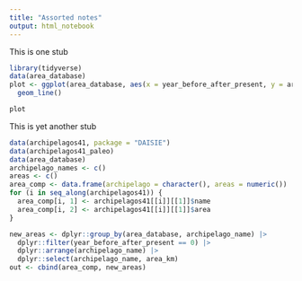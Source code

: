 ```yaml
---
title: "Assorted notes"
output: html_notebook
---
```


This is one stub
```r
library(tidyverse)
data(area_database)
plot <- ggplot(area_database, aes(x = year_before_after_present, y = area_km, color = archipelago_name)) +
  geom_line()

plot

```

This is yet another stub

```r
data(archipelagos41, package = "DAISIE")
data(archipelagos41_paleo)
data(area_database)
archipelago_names <- c()
areas <- c()
area_comp <- data.frame(archipelago = character(), areas = numeric())
for (i in seq_along(archipelagos41)) {
  area_comp[i, 1] <- archipelagos41[[i]][[1]]$name
  area_comp[i, 2] <- archipelagos41[[i]][[1]]$area
}

new_areas <- dplyr::group_by(area_database, archipelago_name) |>
  dplyr::filter(year_before_after_present == 0) |>
  dplyr::arrange(archipelago_name) |>
  dplyr::select(archipelago_name, area_km)
out <- cbind(area_comp, new_areas)
```

